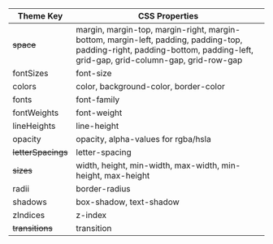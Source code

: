 
| Theme Key      | CSS Properties                                                                                                                                                           |
| -------------- | ------------------------------------------------------------------------------------------------------------------------------------------------------------------------ |
| ~~space~~          | margin, margin-top, margin-right, margin-bottom, margin-left, padding, padding-top, padding-right, padding-bottom, padding-left, grid-gap, grid-column-gap, grid-row-gap |
| fontSizes      | font-size                                                                                                                                                                |
| colors         | color, background-color, border-color                                                                                                                                    |
| fonts          | font-family                                                                                                                                                              |
| fontWeights    | font-weight                                                                                                                                                              |
| lineHeights    | line-height                                                                                                                                                                   |
| opacity    | opacity, alpha-values for rgba/hsla                                                                                                                                                         |
| ~~letterSpacings~~ | letter-spacing                                                                                                                                                           |
| ~~sizes~~          | width, height, min-width, max-width, min-height, max-height                                                                                                              |                                                                                                                                                          |
| radii          | border-radius                                                                                                                                                            |
| shadows        | box-shadow, text-shadow                                                                                                                                                  |
| zIndices       | z-index                                                                                                                                                                  |
| ~~transitions~~    | transition          
